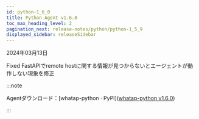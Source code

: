 ```yaml
---
id: python-1_6_0
title: Python Agent v1.6.0
toc_max_heading_level: 2
pagination_next: release-notes/python/python-1_5_9
displayed_sidebar: releaseSidebar
---
```


2024年03月13日

<Status>Fixed</Status> FastAPIでremote hostに関する情報が見つからないとエージェントが動作しない現象を修正

:::note

Agentダウンロード：[whatap-python · PyPI]([whatap-python v1.6.0](https://pypi.org/project/whatap-python/1.6.0/))

:::
